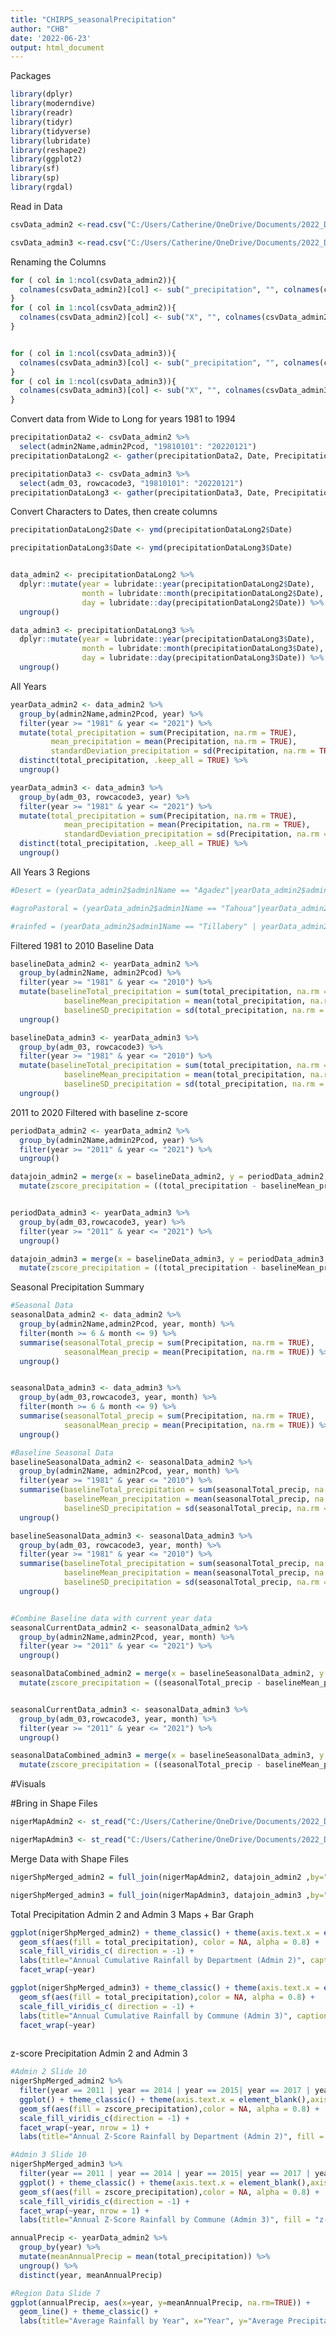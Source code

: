 ```yaml
---
title: "CHIRPS_seasonalPrecipitation"
author: "CHB"
date: '2022-06-23'
output: html_document
---
```


Packages
```r
library(dplyr)
library(moderndive)
library(readr)
library(tidyr)
library(tidyverse)
library(lubridate)
library(reshape2)
library(ggplot2)
library(sf)
library(sp)
library(rgdal)
```

Read in Data
```r
csvData_admin2 <-read.csv("C:/Users/Catherine/OneDrive/Documents/2022_DSPG_Sahel/rainfallMean_ts_niger_adm2.csv")

csvData_admin3 <-read.csv("C:/Users/Catherine/OneDrive/Documents/2022_DSPG_Sahel/rainfallMean_ts_niger_adm3.csv")
```

Renaming the Columns
```r
for ( col in 1:ncol(csvData_admin2)){
  colnames(csvData_admin2)[col] <- sub("_precipitation", "", colnames(csvData_admin2)[col])
}
for ( col in 1:ncol(csvData_admin2)){
  colnames(csvData_admin2)[col] <- sub("X", "", colnames(csvData_admin2)[col])
}


for ( col in 1:ncol(csvData_admin3)){
  colnames(csvData_admin3)[col] <- sub("_precipitation", "", colnames(csvData_admin3)[col])
}
for ( col in 1:ncol(csvData_admin3)){
  colnames(csvData_admin3)[col] <- sub("X", "", colnames(csvData_admin3)[col])
}
```

Convert data from Wide to Long for years 1981 to 1994
```r
precipitationData2 <- csvData_admin2 %>%
  select(admin2Name,admin2Pcod, "19810101": "20220121")
precipitationDataLong2 <- gather(precipitationData2, Date, Precipitation, "19810101":"20220121")

precipitationData3 <- csvData_admin3 %>%
  select(adm_03, rowcacode3, "19810101": "20220121")
precipitationDataLong3 <- gather(precipitationData3, Date, Precipitation, "19810101":"20220121")
```

Convert Characters to Dates, then create columns 
```r
precipitationDataLong2$Date <- ymd(precipitationDataLong2$Date)

precipitationDataLong3$Date <- ymd(precipitationDataLong3$Date)


data_admin2 <- precipitationDataLong2 %>%
  dplyr::mutate(year = lubridate::year(precipitationDataLong2$Date), 
                month = lubridate::month(precipitationDataLong2$Date), 
                day = lubridate::day(precipitationDataLong2$Date)) %>%
  ungroup()

data_admin3 <- precipitationDataLong3 %>%
  dplyr::mutate(year = lubridate::year(precipitationDataLong3$Date), 
                month = lubridate::month(precipitationDataLong3$Date), 
                day = lubridate::day(precipitationDataLong3$Date)) %>%
  ungroup()
```

All Years
```r
yearData_admin2 <- data_admin2 %>% 
  group_by(admin2Name,admin2Pcod, year) %>%
  filter(year >= "1981" & year <= "2021") %>%
  mutate(total_precipitation = sum(Precipitation, na.rm = TRUE),
         mean_precipitation = mean(Precipitation, na.rm = TRUE),
         standardDeviation_precipitation = sd(Precipitation, na.rm = TRUE)) %>%
  distinct(total_precipitation, .keep_all = TRUE) %>%
  ungroup()

yearData_admin3 <- data_admin3 %>% 
  group_by(adm_03, rowcacode3, year) %>%
  filter(year >= "1981" & year <= "2021") %>%
  mutate(total_precipitation = sum(Precipitation, na.rm = TRUE),
            mean_precipitation = mean(Precipitation, na.rm = TRUE),
            standardDeviation_precipitation = sd(Precipitation, na.rm = TRUE)) %>%
  distinct(total_precipitation, .keep_all = TRUE) %>%
  ungroup()
```
         
All Years 3 Regions
```r

#Desert = (yearData_admin2$admin1Name == "Agadez"|yearData_admin2$admin1Name == "Diffa"|yearData_admin2$admin1Name == "Zinder")

#agroPastoral = (yearData_admin2$admin1Name == "Tahoua"|yearData_admin2$admin1Name == "Maradi")

#rainfed = (yearData_admin2$admin1Name == "Tillabery" | yearData_admin2$admin1Name == "Dosso"|| yearData_admin2$admin1Name == "Niamey")
```

Filtered 1981 to 2010 Baseline Data
```r
baselineData_admin2 <- yearData_admin2 %>% 
  group_by(admin2Name, admin2Pcod) %>%
  filter(year >= "1981" & year <= "2010") %>% 
  mutate(baselineTotal_precipitation = sum(total_precipitation, na.rm = TRUE),
            baselineMean_precipitation = mean(total_precipitation, na.rm = TRUE),
            baselineSD_precipitation = sd(total_precipitation, na.rm = TRUE)) %>%
  ungroup()

baselineData_admin3 <- yearData_admin3 %>% 
  group_by(adm_03, rowcacode3) %>%
  filter(year >= "1981" & year <= "2010") %>% 
  mutate(baselineTotal_precipitation = sum(total_precipitation, na.rm = TRUE),
            baselineMean_precipitation = mean(total_precipitation, na.rm = TRUE),
            baselineSD_precipitation = sd(total_precipitation, na.rm = TRUE)) %>%
  ungroup()
```

2011 to 2020 Filtered with baseline z-score
```r
periodData_admin2 <- yearData_admin2 %>% 
  group_by(admin2Name,admin2Pcod, year) %>%
  filter(year >= "2011" & year <= "2021") %>% 
  ungroup()

datajoin_admin2 = merge(x = baselineData_admin2, y = periodData_admin2, by = "admin2Pcod") %>%
  mutate(zscore_precipitation = ((total_precipitation - baselineMean_precipitation)/(baselineSD_precipitation)))


periodData_admin3 <- yearData_admin3 %>% 
  group_by(adm_03,rowcacode3, year) %>%
  filter(year >= "2011" & year <= "2021") %>% 
  ungroup()

datajoin_admin3 = merge(x = baselineData_admin3, y = periodData_admin3, by = "rowcacode3") %>%
  mutate(zscore_precipitation = ((total_precipitation - baselineMean_precipitation)/(baselineSD_precipitation)))
```

Seasonal Precipitation Summary
```r
#Seasonal Data
seasonalData_admin2 <- data_admin2 %>% 
  group_by(admin2Name,admin2Pcod, year, month) %>%
  filter(month >= 6 & month <= 9) %>% 
  summarise(seasonalTotal_precip = sum(Precipitation, na.rm = TRUE),
            seasonalMean_precip = mean(Precipitation, na.rm = TRUE)) %>%
  ungroup()


seasonalData_admin3 <- data_admin3 %>% 
  group_by(adm_03,rowcacode3, year, month) %>%
  filter(month >= 6 & month <= 9) %>% 
  summarise(seasonalTotal_precip = sum(Precipitation, na.rm = TRUE),
            seasonalMean_precip = mean(Precipitation, na.rm = TRUE)) %>%
  ungroup()

#Baseline Seasonal Data
baselineSeasonalData_admin2 <- seasonalData_admin2 %>% 
  group_by(admin2Name, admin2Pcod, year, month) %>%
  filter(year >= "1981" & year <= "2010") %>% 
  summarise(baselineTotal_precipitation = sum(seasonalTotal_precip, na.rm = TRUE),
            baselineMean_precipitation = mean(seasonalTotal_precip, na.rm = TRUE),
            baselineSD_precipitation = sd(seasonalTotal_precip, na.rm = TRUE)) %>%
  ungroup()

baselineSeasonalData_admin3 <- seasonalData_admin3 %>% 
  group_by(adm_03, rowcacode3, year, month) %>%
  filter(year >= "1981" & year <= "2010") %>% 
  summarise(baselineTotal_precipitation = sum(seasonalTotal_precip, na.rm = TRUE),
            baselineMean_precipitation = mean(seasonalTotal_precip, na.rm = TRUE),
            baselineSD_precipitation = sd(seasonalTotal_precip, na.rm = TRUE)) %>%
  ungroup()


#Combine Baseline data with current year data
seasonalCurrentData_admin2 <- seasonalData_admin2 %>% 
  group_by(admin2Name,admin2Pcod, year, month) %>%
  filter(year >= "2011" & year <= "2021") %>% 
  ungroup()

seasonalDataCombined_admin2 = merge(x = baselineSeasonalData_admin2, y = seasonalCurrentData_admin2, by = "admin2Pcod") %>%
  mutate(zscore_precipitation = ((seasonalTotal_precip - baselineMean_precipitation)/(baselineSD_precipitation)))


seasonalCurrentData_admin3 <- seasonalData_admin3 %>% 
  group_by(adm_03,rowcacode3, year, month) %>%
  filter(year >= "2011" & year <= "2021") %>% 
  ungroup()

seasonalDataCombined_admin3 = merge(x = baselineSeasonalData_admin3, y = seasonalCurrentData_admin3, by = "rowcacode3") %>%
  mutate(zscore_precipitation = ((seasonalTotal_precip - baselineMean_precipitation)/(baselineSD_precipitation)))

```



#Visuals


#Bring in Shape Files
```r
nigerMapAdmin2 <- st_read("C:/Users/Catherine/OneDrive/Documents/2022_DSPG_Sahel/niger_admin2/niger_admin2.shp")

nigerMapAdmin3 <- st_read("C:/Users/Catherine/OneDrive/Documents/2022_DSPG_Sahel/niger_admin3/NER_adm03_feb2018.shp")
```

Merge Data with Shape Files
```r
nigerShpMerged_admin2 = full_join(nigerMapAdmin2, datajoin_admin2 ,by="admin2Pcod")

nigerShpMerged_admin3 = full_join(nigerMapAdmin3, datajoin_admin3 ,by="rowcacode3")
```

Total Precipitation Admin 2 and Admin 3 Maps + Bar Graph
```r
ggplot(nigerShpMerged_admin2) + theme_classic() + theme(axis.text.x = element_blank(),axis.text.y = element_blank(),axis.ticks = element_blank(),rect = element_blank()) +
  geom_sf(aes(fill = total_precipitation), color = NA, alpha = 0.8) +
  scale_fill_viridis_c( direction = -1) +
  labs(title="Annual Cumulative Rainfall by Department (Admin 2)", caption = "Data Source: CHIRPS Pentad Precipitation dataset", fill = "Precipitation (mm)" ) +
  facet_wrap(~year)

ggplot(nigerShpMerged_admin3) + theme_classic() + theme(axis.text.x = element_blank(),axis.text.y = element_blank(),axis.ticks = element_blank(),rect = element_blank()) +
  geom_sf(aes(fill = total_precipitation),color = NA, alpha = 0.8) +
  scale_fill_viridis_c( direction = -1) +
  labs(title="Annual Cumulative Rainfall by Commune (Admin 3)", caption = "Data Source: CHIRPS Pentad Precipitation dataset", fill = "Precipitation (mm)" ) +
  facet_wrap(~year)
 
```


z-score Precipitation Admin 2 and Admin 3
```r
#Admin 2 Slide 10
nigerShpMerged_admin2 %>% 
  filter(year == 2011 | year == 2014 | year == 2015| year == 2017 | year == 2018) %>%
  ggplot() + theme_classic() + theme(axis.text.x = element_blank(),axis.text.y = element_blank(),axis.ticks = element_blank(),rect = element_blank()) +
  geom_sf(aes(fill = zscore_precipitation),color = NA, alpha = 0.8) +
  scale_fill_viridis_c(direction = -1) +
  facet_wrap(~year, nrow = 1) +
  labs(title="Annual Z-Score Rainfall by Department (Admin 2)", fill = "z-score" )

#Admin 3 Slide 10
nigerShpMerged_admin3 %>% 
  filter(year == 2011 | year == 2014 | year == 2015| year == 2017 | year == 2018) %>%
  ggplot() + theme_classic() + theme(axis.text.x = element_blank(),axis.text.y = element_blank(),axis.ticks = element_blank(),rect = element_blank()) +
  geom_sf(aes(fill = zscore_precipitation),color = NA, alpha = 0.8) +
  scale_fill_viridis_c(direction = -1) +
  facet_wrap(~year, nrow = 1) +
  labs(title="Annual Z-Score Rainfall by Commune (Admin 3)", fill = "z-score" )
```


```r
annualPrecip <- yearData_admin2 %>%
  group_by(year) %>%
  mutate(meanAnnualPrecip = mean(total_precipitation)) %>%
  ungroup() %>%
  distinct(year, meanAnnualPrecip)

#Region Data Slide 7
ggplot(annualPrecip, aes(x=year, y=meanAnnualPrecip, na.rm=TRUE)) +
  geom_line() + theme_classic() +
  labs(title="Average Rainfall by Year", x="Year", y="Average Precipitation (mm)")
```
